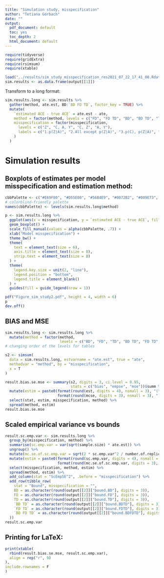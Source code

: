 ```yaml
---
title: "Simulation study, misspecification"
author: "Tetiana Gorbach"
date: ""
output:
  pdf_document: default
  toc: yes
  toc_depth: 2
  html_document: default
---
```


```r
require(tidyverse)
require(gridExtra)
require(rsimsum)
require(xtable)

```
\tableofcontents

```r
load("../results/sim_study_misspecification_res2021_07_22_17_41_00.Rdata")
sim.results <- as.data.frame(output[[1]])
```

Transform to a long format:

```r
sim.results.long <- sim.results %>%
  gather(method, ate.est, BD:`BD FD TD`, factor_key = TRUE) %>%
  mutate(
    `estimated ACE - true ACE` = ate.est - ate,
    method = factor(method, levels = c("FD", "FD TD", "BD", "BD TD", "TD", "BD FD TD")),
    misspecification = factor(misspecification,
      levels = c("Z", "C, A, Y", "C, Z", "A, Y"),
      labels = c("1.p(Z|A)", "2.All except p(Z|A)", "3.p(C), p(Z|A)", "4.p(A|C), E(Y|Z,C)")
    )
  )
```

# Simulation results

## Boxplots of estimates per model misspecification and estimation method:

```r
cbbPalette <- c("#E69F00", "#D55E00", "#56B4E9", "#0072B2", "#009E73", "#000000", "#FF0000FF") 
# colorblind-friendly palette
names(cbbPalette) <- levels(sim.results.long$method)

p <- sim.results.long %>%
  ggplot(aes(x = misspecification, y = `estimated ACE - true ACE`, fill = method)) +
  geom_boxplot() +
  scale_fill_manual(values = alpha(cbbPalette, .7)) +
  xlab("Model misspecification") +
  theme_bw() +
  theme(
    text = element_text(size = 6),
    axis.title = element_text(size = 8),
    strip.text = element_text(size = 8)
  ) +
  theme(
    legend.key.size = unit(2, "line"),
    legend.position = "bottom",
    legend.title = element_blank()
  ) +
  guides(fill = guide_legend(nrow = 1))

pdf("Figure_sim_study2.pdf", height = 4, width = 6)
p
dev.off()
```


## BIAS and MSE 
```r
sim.results.long <- sim.results.long %>%
  mutate(method = factor(method, 
                         levels = c("BD", "FD", "TD", "BD TD", "FD TD", "BD FD TD"))) 
# changing order of the levels for tables

s2 <- simsum(
  data = sim.results.long, estvarname = "ate.est", true = "ate", 
  methodvar = "method", by = "misspecification",
  x = T
)

result.bias.se.mse <- summary(s2, digits = 3, ci.level = 0.95, 
                              stats = c("bias", "empse", "mse"))$summ %>%
  mutate(estim = paste0(format(round(est, digits = 4), nsmall = 3), "(",
                        format(round(mcse, digits = 3), nsmall = 3), ")")) %>%
  select(stat, estim, misspecification, method) %>%
  spread(method, estim)
result.bias.se.mse
```

## Scaled empirical variance vs bounds

```r
result.sc.emp.var <- sim.results.long %>%
  group_by(misspecification, method) %>%
  summarise(sc.emp.var = var(sqrt(sample.size) * ate.est)) %>%
  ungroup() %>%
  mutate(mc.se.of.sc.emp.var = sqrt(2 * sc.emp.var^2 / number.of.replicates)) %>%
  mutate(estim = paste0(format(round(sc.emp.var, digits = 4), nsmall = 3), "(", 
                        format(round(mc.se.of.sc.emp.var, digits = 3), nsmall = 3), ")")) %>%
  select(misspecification, method, estim) %>%
  spread(method, estim) %>%
  add_column(stat = "ScEmpSE^2", .before = "misspecification") %>%
  add_row(tibble_row(
    stat = "Bound", misspecification = "",
    BD = as.character(round(output[[2]]["bound.BD"], digits = 3)),
    FD = as.character(round(output[[2]]["bound.FD"], digits = 3)),
    TD = as.character(round(output[[2]]["bound.TD"], digits = 3)),
    `BD TD` = as.character(round(output[[2]]["bound.BDTD"], digits = 3)),
    `FD TD` = as.character(round(output[[2]]["bound.FDTD"], digits = 3)),
    `BD FD TD` = as.character(round(output[[2]]["bound.BDFDTD"], digits = 3))
  ))
result.sc.emp.var
```

## Printing for LaTeX:
```r
print(xtable(
  rbind(result.bias.se.mse, result.sc.emp.var),
  align = rep("r", 9)
),
include.rownames = F
)
```



